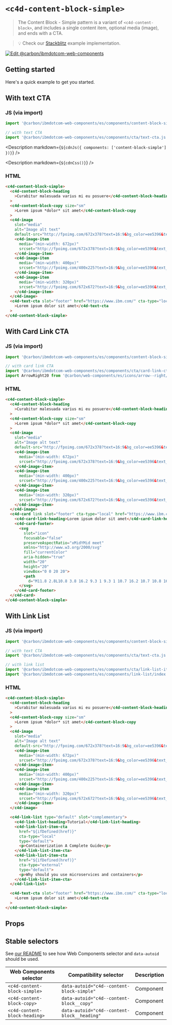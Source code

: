 
# `<c4d-content-block-simple>`

> The Content Block - Simple pattern is a variant of `<c4d-content-block>`, and
> includes a single content item, optional media (image), and ends with a CTA.

> 💡 Check our
> [Stackblitz](https://stackblitz.com/github/carbon-design-system/carbon-for-ibm-dotcom/tree/main/packages/web-components/examples/stackblitz/components/content-block-simple)
> example implementation.

[![Edit @carbon/ibmdotcom-web-components](https://developer.stackblitz.com/img/open_in_stackblitz.svg)](https://stackblitz.com/github/carbon-design-system/carbon-for-ibm-dotcom/tree/main/packages/web-components/examples/codesandbox/components/content-block-simple)

## Getting started

Here's a quick example to get you started.

## With text CTA

### JS (via import)

```javascript
import '@carbon/ibmdotcom-web-components/es/components/content-block-simple/index.js';

// with text CTA
import '@carbon/ibmdotcom-web-components/es/components/cta/text-cta.js';
```

<Description markdown={`${cdnJs({ components: ['content-block-simple'] })}`} />

<Description markdown={`${cdnCss()}`} />

### HTML

```html
<c4d-content-block-simple>
  <c4d-content-block-heading
    >Curabitur malesuada varius mi eu posuere</c4d-content-block-heading
  >
  <c4d-content-block-copy size="sm"
    >Lorem ipsum *dolor* sit amet</c4d-content-block-copy
  >
  <c4d-image
    slot="media"
    alt="Image alt text"
    default-src="http://fpoimg.com/672x378?text=16:9&bg_color=ee5396&text_color=161616">
    <c4d-image-item
      media="(min-width: 672px)"
      srcset="http://fpoimg.com/672x378?text=16:9&bg_color=ee5396&text_color=161616">
    </c4d-image-item>
    <c4d-image-item
      media="(min-width: 400px)"
      srcset="http://fpoimg.com/400x225?text=16:9&bg_color=ee5396&text_color=161616">
    </c4d-image-item>
    <c4d-image-item
      media="(min-width: 320px)"
      srcset="http://fpoimg.com/672x672?text=16:9&bg_color=ee5396&text_color=161616">
    </c4d-image-item>
  </c4d-image>
  <c4d-text-cta slot="footer" href="https://www.ibm.com/" cta-type="local"
    >Lorem ipsum dolor sit amet</c4d-text-cta
  >
</c4d-content-block-simple>
```

## With Card Link CTA

### JS (via import)

```javascript
import '@carbon/ibmdotcom-web-components/es/components/content-block-simple/index.js';

// with card link CTA
import '@carbon/ibmdotcom-web-components/es/components/cta/card-link-cta.js';
import ArrowRight20 from '@carbon/web-components/es/icons/arrow--right/20.js';
```

### HTML

```html
<c4d-content-block-simple>
  <c4d-content-block-heading
    >Curabitur malesuada varius mi eu posuere</c4d-content-block-heading
  >
  <c4d-content-block-copy size="sm"
    >Lorem ipsum *dolor* sit amet</c4d-content-block-copy
  >
  <c4d-image
    slot="media"
    alt="Image alt text"
    default-src="http://fpoimg.com/672x378?text=16:9&bg_color=ee5396&text_color=161616">
    <c4d-image-item
      media="(min-width: 672px)"
      srcset="http://fpoimg.com/672x378?text=16:9&bg_color=ee5396&text_color=161616">
    </c4d-image-item>
    <c4d-image-item
      media="(min-width: 400px)"
      srcset="http://fpoimg.com/400x225?text=16:9&bg_color=ee5396&text_color=161616">
    </c4d-image-item>
    <c4d-image-item
      media="(min-width: 320px)"
      srcset="http://fpoimg.com/672x672?text=16:9&bg_color=ee5396&text_color=161616">
    </c4d-image-item>
  </c4d-image>
  <c4d-card link slot="footer" cta-type="local" href="https://www.ibm.com/">
    <c4d-card-link-heading>Lorem ipsum dolor sit amet</c4d-card-link-heading>
    <c4d-card-footer>
      <svg
        slot="icon"
        focusable="false"
        preserveAspectRatio="xMidYMid meet"
        xmlns="http://www.w3.org/2000/svg"
        fill="currentColor"
        aria-hidden="true"
        width="20"
        height="20"
        viewBox="0 0 20 20">
        <path
          d="M11.8 2.8L10.8 3.8 16.2 9.3 1 9.3 1 10.7 16.2 10.7 10.8 16.2 11.8 17.2 19 10z"></path>
      </svg>
    </c4d-card-footer>
  </c4d-card>
</c4d-content-block-simple>
```

## With Link List

### JS (via import)

```javascript
import '@carbon/ibmdotcom-web-components/es/components/content-block-simple/index.js';

// with text CTA
import '@carbon/ibmdotcom-web-components/es/components/cta/text-cta.js';

// with link list
import '@carbon/ibmdotcom-web-components/es/components/cta/link-list-item-cta.js';
import '@carbon/ibmdotcom-web-components/es/components/link-list/index';
```

### HTML

```html
<c4d-content-block-simple>
  <c4d-content-block-heading
    >Curabitur malesuada varius mi eu posuere</c4d-content-block-heading
  >
  <c4d-content-block-copy size="sm"
    >Lorem ipsum *dolor* sit amet</c4d-content-block-copy
  >
  <c4d-image
    slot="media"
    alt="Image alt text"
    default-src="http://fpoimg.com/672x378?text=16:9&bg_color=ee5396&text_color=161616">
    <c4d-image-item
      media="(min-width: 672px)"
      srcset="http://fpoimg.com/672x378?text=16:9&bg_color=ee5396&text_color=161616">
    </c4d-image-item>
    <c4d-image-item
      media="(min-width: 400px)"
      srcset="http://fpoimg.com/400x225?text=16:9&bg_color=ee5396&text_color=161616">
    </c4d-image-item>
    <c4d-image-item
      media="(min-width: 320px)"
      srcset="http://fpoimg.com/672x672?text=16:9&bg_color=ee5396&text_color=161616">
    </c4d-image-item>
  </c4d-image>

  <c4d-link-list type="default" slot="complementary">
    <c4d-link-list-heading>Tutorial</c4d-link-list-heading>
    <c4d-link-list-item-cta
      href="${ifDefined(href)}"
      cta-type="local"
      type="default">
      <p>Containerization A Complete Guide</p>
    </c4d-link-list-item-cta>
    <c4d-link-list-item-cta
      href="${ifDefined(href)}"
      cta-type="external"
      type="default">
      <p>Why should you use microservices and containers</p>
    </c4d-link-list-item-cta>
  </c4d-link-list>

  <c4d-text-cta slot="footer" href="https://www.ibm.com/" cta-type="local"
    >Lorem ipsum dolor sit amet</c4d-text-cta
  >
</c4d-content-block-simple>
```

## Props

<Props of="c4d-content-block-simple" />
<Description markdown={markdownContents} />

## Stable selectors

See
[our README](https://github.com/carbon-design-system/carbon-for-ibm-dotcom/tree/main/packages/web-components#stable-selectors-for-analytics-and-integratione2e-testing-in-web-components)
to see how Web Components selector and `data-autoid` should be used.

| Web Components selector       | Compatibility selector                      | Description |
| ----------------------------- | ------------------------------------------- | ----------- |
| `<c4d-content-block-simple>`  | `data-autoid="c4d--content-block-simple"`   | Component   |
| `<c4d-content-block-copy>`    | `data-autoid="c4d--content-block__copy"`    | Component   |
| `<c4d-content-block-heading>` | `data-autoid="c4d--content-block__heading"` | Component   |

<Description markdown={contributing} />
